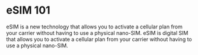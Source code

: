 # eSIM 101

eSIM is a new technology that allows you to activate a cellular plan from your carrier without having to use a physical nano-SIM. eSIM is digital SIM that allows you to activate a cellular plan from your carrier without having to use a physical nano-SIM.
